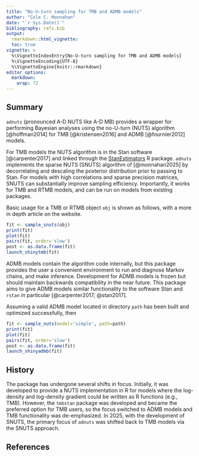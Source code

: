 ---
title: "No-U-turn sampling for TMB and ADMB models"
author: "Cole C. Monnahan"
date: "`r Sys.Date()`"
bibliography: refs.bib
output:
  rmarkdown::html_vignette:
  toc: true
vignette: >
  %\VignetteIndexEntry{No-U-turn sampling for TMB and ADMB models}
  %\VignetteEncoding{UTF-8}
  %\VignetteEngine{knitr::rmarkdown}
editor_options: 
  markdown: 
    wrap: 72
---

## Summary

`adnuts` (pronounced A-D NUTS like A-D MB) provides a wrapper for
performing Bayesian analyses using the no-U-turn (NUTS) algorithm
[@hoffman2014] for TMB [@kristensen2016] and ADMB [@fournier2012]
models.

For TMB models the NUTS algorithm is in the Stan software
[@carpenter2017] and linked through the
[StanEstimators](https://github.com/andrjohns/StanEstimators) R
package. `adnuts` implements the sparse NUTS (SNUTS) algorithm of
[@monnahan2025] by decorrelating and descaling the posterior
distribution prior to passing to Stan. For models with high
correlations and sparse precision matrices, SNUTS can
substantially improve sampling efficiency.  Importantly, it works
for TMB and RTMB models, and can be run on models from
existing packages.

Basic usage for a TMB or RTMB object `obj` is shown as
follows, with a more in depth article on the website.
````{r, eval=FALSE}
fit <- sample_snuts(obj)
print(fit)
plot(fit)
pairs(fit, order='slow')
post <- as.data.frame(fit)
launch_shinytmb(fit)
````

ADMB models contain the algorithm code internally, but this
package provides the user a convenient environment to run and
diagnose Markov chains, and make inference. Development for ADMB
models is frozen but should maintain backwards compatibility in
the near future. This package aims to give ADMB models similar
functionality to the software Stan and `rstan` in particular
[@carpenter2017; @stan2017].

Assuming a valid ADMB model located in directory `path` has been
built and optimized successfully, then
````{r, eval=FALSE}
fit <- sample_nuts(model='simple', path=path)
print(fit)
plot(fit)
pairs(fit, order='slow')
post <- as.data.frame(fit)
launch_shinyadmb(fit)
````

## History
The package has undergone several shifts in focus. Initially, it
was developed to provide a NUTS implementation in R for models where
the log-density and log-density gradient could be written as R
functions (e.g., TMB). However, the `tmbstan` package was
developed and became the preferred option for TMB users, so the
focus switched to ADMB models and TMB functionality was
de-emphasized. In 2025, with the development of SNUTS, the primary
focus of `adnuts` was shifted back to TMB models via the SNUTS approach.

## References
